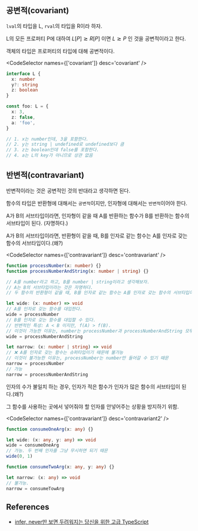 
## 공변적(covariant)

`lval`의 타입을 L, `rval`의 타입을 R이라 하자.

L의 모든 프로퍼티 P에 대하여 $L[P] \gtrsim R[P]$ 이면 $L \gtrsim P$ 인 것을 공변적이라고 한다.

객체의 타입은 프로퍼티의 타입에 대해 공변적이다.

<CodeSelector names={['covariant']} desc='covariant' />

```ts
interface L {
  x: number
  y?: string
  z: boolean
}

const foo: L = {
  x: 3,
  z: false,
  a: 'foo',
}

// 1. x는 number인데, 3을 포함한다.
// 2. y는 string | undefined로 undefined보다 큼
// 3. z는 boolean인데 false를 포함한다.
// 4. a는 L의 key가 아니므로 상관 없음
```

## 반변적(contravariant)

반변적이라는 것은 공변적인 것의 반대라고 생각하면 된다.

함수의 타입은 반환형에 대해서는 `공변적`이지만, 인자형에 대해서는 `반변적`이어야 한다.

A가 B의 서브타입이라면, 인자형이 같을 때 A를 반환하는 함수가 B를 반환하는 함수의 서브타입이 된다. (자명하다.)

A가 B의 서브타입이라면, 반환형이 같을 때, B를 인자로 같는 함수는 A를 인자로 갖는 함수의 서브타입이다.(왜?)

<CodeSelector names={['contravariant']} desc='contravariant' />

```ts
function processNumber(x: number) {}
function processNumberAndString(x: number | string) {}

// A를 number라고 하고, B를 number | string이라고 생각해보자.
// A는 B의 서브타입이라는 것은 자명하다.
// 두 함수의 반환형이 같을 때, B를 인자로 같는 함수는 A를 인자로 갖는 함수의 서브타입이 된다.

let wide: (x: number) => void
// A를 인자로 갖는 함수를 대입한다.
wide = processNumber
// B를 인자로 갖는 함수를 대입할 수 있다.
// 반변적인 특성: A < B 이지만, f(A) > f(B).
// 이것이 가능한 이유는, number는 processNumber과 processNumberAndString 모두 대입할 수 있기 때문
wide = processNumberAndString

let narrow: (x: number | string) => void
// ❌ A를 인자로 갖는 함수는 슈퍼타입이기 때문에 불가능
// 이것이 불가능한 이유는, processNumber는 number만 들어갈 수 있기 때문
narrow = processNumber
// 가능
narrow = processNumberAndString
```

인자의 수가 불일치 하는 경우, 인자가 적은 함수가 인자가 많은 함수의 서브타입이 된다.(왜?)

그 함수를 사용하는 곳에서 넣어줘야 할 인자를 안넣어주는 상황을 방지하기 위함.

<CodeSelector names={['contravariant']} desc='contravariant2' />

```ts
function consumeOneArg(x: any) {}

let wide: (x: any, y: any) => void
wide = consumeOneArg
// 가능. 두 번째 인자를 그냥 무시하면 되기 때문
wide(0, 1)

function consumeTwoArg(x: any, y: any) {}

let narrow: (x: any) => void
// 불가능.
narrow = consumeTowArg
```

## References

- [infer, never만 보면 두려워지는 당신을 위한 고급 TypeScript](https://www.youtube.com/watch?v=xesy1i67OWI&list=WL&index=57&t=1573s)
